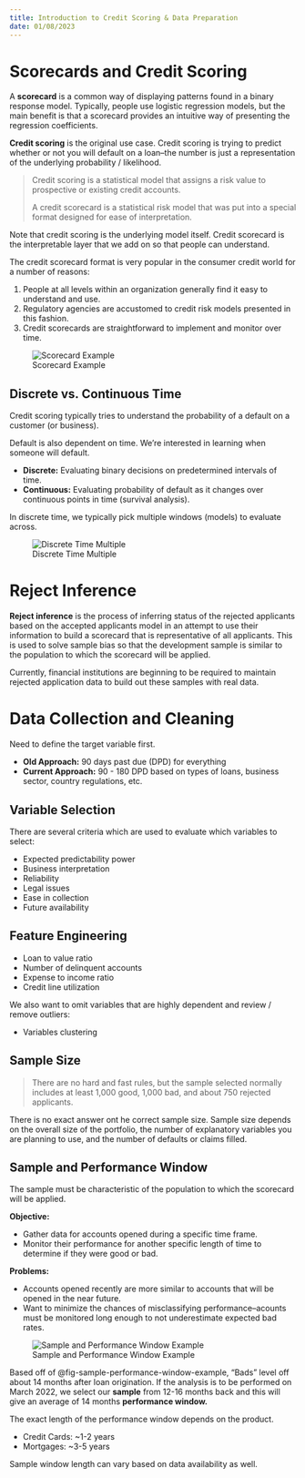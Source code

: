 ```yaml
---
title: Introduction to Credit Scoring & Data Preparation
date: 01/08/2023
---
```


# Scorecards and Credit Scoring

A **scorecard** is a common way of displaying patterns found in a binary response model. Typically, people use logistic regression models, but the main benefit is that a scorecard provides an intuitive way of presenting the regression coefficients.

**Credit scoring** is the original use case. Credit scoring is trying to predict whether or not you will default on a loan--the number is just a representation of the underlying probability / likelihood.

> Credit scoring is a statistical model that assigns a risk value to prospective or existing credit accounts.
>
> A credit scorecard is a statistical risk model that was put into a special format designed for ease of interpretation.

Note that credit scoring is the underlying model itself. Credit scorecard is the interpretable layer that we add on so that people can understand.

The credit scorecard format is very popular in the consumer credit world for a number of reasons:

1.  People at all levels within an organization generally find it easy to understand and use.
2.  Regulatory agencies are accustomed to credit risk models presented in this fashion.
3.  Credit scorecards are straightforward to implement and monitor over time.

![Scorecard Example](images/scorecard-example.png){#fig-scorecard-example}

## Discrete vs. Continuous Time

Credit scoring typically tries to understand the probability of a default on a customer (or business).

Default is also dependent on time. We're interested in learning when someone will default.

-   **Discrete:** Evaluating binary decisions on predetermined intervals of time.
-   **Continuous:** Evaluating probability of default as it changes over continuous points in time (survival analysis).

In discrete time, we typically pick multiple windows (models) to evaluate across.

![Discrete Time Multiple](images/discrete-time-multiple.png){#fig-discrete-time-multiple}

# Reject Inference

**Reject inference** is the process of inferring status of the rejected applicants based on the accepted applicants model in an attempt to use their information to build a scorecard that is representative of all applicants. This is used to solve sample bias so that the development sample is similar to the population to which the scorecard will be applied.

Currently, financial institutions are beginning to be required to maintain rejected application data to build out these samples with real data.

# Data Collection and Cleaning

Need to define the target variable first.

-   **Old Approach:** 90 days past due (DPD) for everything
-   **Current Approach:** 90 - 180 DPD based on types of loans, business sector, country regulations, etc.

## Variable Selection

There are several criteria which are used to evaluate which variables to select:

-   Expected predictability power
-   Business interpretation
-   Reliability
-   Legal issues
-   Ease in collection
-   Future availability

## Feature Engineering

-   Loan to value ratio
-   Number of delinquent accounts
-   Expense to income ratio
-   Credit line utilization

We also want to omit variables that are highly dependent and review / remove outliers:

-   Variables clustering

## Sample Size

> There are no hard and fast rules, but the sample selected normally includes at least 1,000 good, 1,000 bad, and about 750 rejected applicants.

There is no exact answer ont he correct sample size. Sample size depends on the overall size of the portfolio, the number of explanatory variables you are planning to use, and the number of defaults or claims filled.

## Sample and Performance Window

The sample must be characteristic of the population to which the scorecard will be applied.

**Objective:**

-   Gather data for accounts opened during a specific time frame.
-   Monitor their performance for another specific length of time to determine if they were good or bad.

**Problems:**

-   Accounts opened recently are more similar to accounts that will be opened in the near future.
-   Want to minimize the chances of misclassifying performance--acounts must be monitored long enough to not underestimate expected bad rates.

![Sample and Performance Window Example](images/sample-performance-window-example.png){#fig-sample-performance-window-example}

Based off of @fig-sample-performance-window-example, "Bads" level off about 14 months after loan origination. If the analysis is to be performed on March 2022, we select our **sample** from 12-16 months back and this will give an average of 14 months **performance window.**

The exact length of the performance window depends on the product.

-   Credit Cards: ~1-2 years
-   Mortgages: ~3-5 years

Sample window length can vary based on data availability as well.